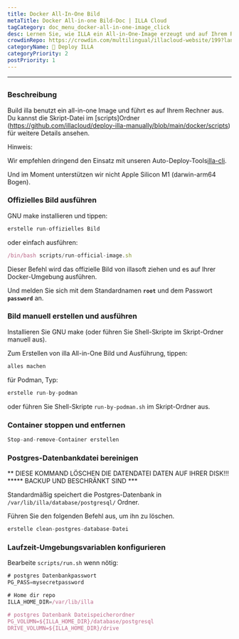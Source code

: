 ```yaml
---
title: Docker All-In-One Bild
metaTitle: Docker All-in-one Bild-Doc | ILLA Cloud
tagCategory: doc_menu_docker-all-in-one-image_click
desc: Lernen Sie, wie ILLA ein All-in-One-Image erzeugt und auf Ihrem Rechner ausgeführt wird.
crowdinRepo: https://crowdin.com/multilingual/illacloud-website/199?languages=de&filter=basic&value=0
categoryName: 👷 Deploy ILLA
categoryPriority: 2
postPriority: 1
---
```


* * *

## <h2 hidden>Docker All-in-One Bild</h2>

### Beschreibung

Build illa benutzt ein all-in-one Image und führt es auf Ihrem Rechner aus. Du kannst die Skript-Datei im [scripts]Ordner (https://github.com/illacloud/deploy-illa-manually/blob/main/docker/scripts) für weitere Details ansehen.

Hinweis:

Wir empfehlen dringend den Einsatz mit unseren Auto-Deploy-Tools[illa-cli](https://github.com/illacloud/illa).

Und im Moment unterstützen wir nicht Apple Silicon M1 (darwin-arm64 Bogen).

### Offizielles Bild ausführen

GNU make installieren und tippen:

```jsx
erstelle run-offizielles Bild
```

oder einfach ausführen:

```jsx
/bin/bash scripts/run-official-image.sh
```

Dieser Befehl wird das offizielle Bild von illasoft ziehen und es auf Ihrer Docker-Umgebung ausführen.

Und melden Sie sich mit dem Standardnamen **`root`** und dem Passwort **`password`** an.

### Bild manuell erstellen und ausführen

Installieren Sie GNU make (oder führen Sie Shell-Skripte im Skript-Ordner manuell aus).

Zum Erstellen von illa All-in-One Bild und Ausführung, tippen:

```jsx
alles machen
```

für Podman, Typ:

```jsx
erstelle run-by-podman
```

oder führen Sie Shell-Skripte `run-by-podman.sh` im Skript-Ordner aus.

### Container stoppen und entfernen

```jsx
Stop-and-remove-Container erstellen
```

### Postgres-Datenbankdatei bereinigen

** DIESE KOMMAND LÖSCHEN DIE DATENDATEI DATEN AUF IHRER DISK!!! \*\*\*** BACKUP UND BESCHRÄNKT SIND \*\*\*

Standardmäßig speichert die Postgres-Datenbank in `/var/lib/illa/database/postgresql/` Ordner.

Führen Sie den folgenden Befehl aus, um ihn zu löschen.

```jsx
erstelle clean-postgres-database-Datei
```

### Laufzeit-Umgebungsvariablen konfigurieren

Bearbeite `scripts/run.sh` wenn nötig:

```jsx
# postgres Datenbankpasswort
PG_PASS=mysecretpassword

# Home dir repo
ILLA_HOME_DIR=/var/lib/illa

# postgres Datenbank Dateispeicherordner
PG_VOLUMN=${ILLA_HOME_DIR}/database/postgresql
DRIVE_VOLUMN=${ILLA_HOME_DIR}/drive
```
